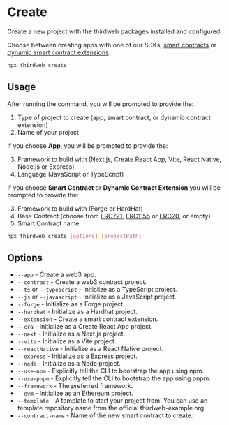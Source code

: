 # Create

Create a new project with the thirdweb packages installed and configured.

Choose between creating apps with one of our SDKs,
[smart contracts](/contracts/build/base-contracts) or
[dynamic smart contract extensions](/contracts/build/extensions).

```bash
npx thirdweb create
```

## Usage

After running the command, you will be prompted to provide the:

1. Type of project to create (app, smart contract, or dynamic contract extension)
2. Name of your project

If you choose **App**, you will be prompted to provide the:

3. Framework to build with (Next.js, Create React App, Vite, React Native, Node.js or Express)
4. Language (JavaScript or TypeScript)

If you choose **Smart Contract** or **Dynamic Contract Extension** you will be prompted to provide the:

3. Framework to build with (Forge or HardHat)
4. Base Contract (choose from [ERC721](/contracts/build/base-contracts/erc-721/base), [ERC1155](/contracts/build/base-contracts/erc-1155/base) or [ERC20](/contracts/build/base-contracts/erc-20/base), or empty)
5. Smart Contract name

```bash
npx thirdweb create [options] [projectPath]
```

## Options

- `--app` - Create a web3 app.
- `--contract` - Create a web3 contract project.
- `--ts` or `--typescript` - Initialize as a TypeScript project.
- `--js` or `--javascript` - Initialize as a JavaScript project.
- `--forge` - Initialize as a Forge project.
- `--hardhat` - Initialize as a Hardhat project.
- `--extension` - Create a smart contract extension.
- `--cra` - Initialize as a Create React App project.
- `--next` - Initialize as a Next.js project.
- `--vite` - Initialize as a Vite project.
- `--reactNative` - Initialize as a React Native project.
- `--express` - Initialize as a Express project.
- `--node` - Initialize as a Node project.
- `--use-npm` - Explicitly tell the CLI to bootstrap the app using npm.
- `--use-pnpm` - Explicitly tell the CLI to bootstrap the app using pnpm.
- `--framework` - The preferred framework.
- `--evm` - Initialize as an Ethereum project.
- `--template` - A template to start your project from. You can use an template repository name from the official thirdweb-example org.
- `--contract-name` - Name of the new smart contract to create.
